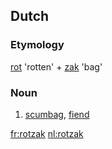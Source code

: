 ==Dutch==

===Etymology===
[[rot]] 'rotten' + [[zak]] 'bag'

===Noun===
{{nl-noun|rotzakken|rotzakje}} {{m}}

# [[scumbag]], [[fiend]]

[[fr:rotzak]]
[[nl:rotzak]]